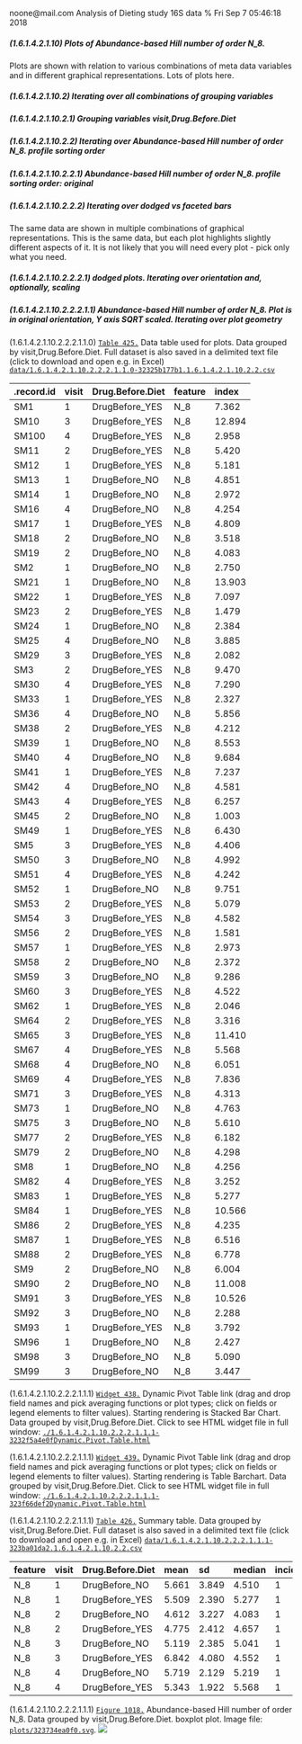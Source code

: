 noone@mail.com
Analysis of Dieting study 16S data
% Fri Sep  7 05:46:18 2018



##### \(1.6.1.4.2.1.10\) Plots of Abundance-based Hill number of order N_8.



Plots are shown with relation to various combinations of meta 
                   data variables and in different graphical representations. Lots of plots here.



##### \(1.6.1.4.2.1.10.2\) Iterating over all combinations of grouping variables




##### \(1.6.1.4.2.1.10.2.1\) Grouping variables visit,Drug.Before.Diet




##### \(1.6.1.4.2.1.10.2.2\) Iterating over Abundance-based Hill number of order N_8. profile sorting order




##### \(1.6.1.4.2.1.10.2.2.1\) Abundance-based Hill number of order N_8. profile sorting order: original




##### \(1.6.1.4.2.1.10.2.2.2\) Iterating over dodged vs faceted bars



The same data are shown in multiple combinations of graphical representations. 
                         This is the same data, but each plot highlights slightly different aspects of it.
                         It is not likely that you will need every plot - pick only what you need.



##### \(1.6.1.4.2.1.10.2.2.2.1\) dodged plots. Iterating over orientation and, optionally, scaling




##### \(1.6.1.4.2.1.10.2.2.2.1.1\) Abundance-based Hill number of order N_8. Plot is in original orientation, Y axis SQRT scaled. Iterating over plot geometry



\(1.6.1.4.2.1.10.2.2.2.1.1.0\) <a name="table.425"></a>[`Table 425.`](#table.425) Data table used for plots. Data grouped by visit,Drug.Before.Diet. Full dataset is also saved in a delimited text file (click to download and open e.g. in Excel) [`data/1.6.1.4.2.1.10.2.2.2.1.1.0-32325b177b1.1.6.1.4.2.1.10.2.2.csv`](data/1.6.1.4.2.1.10.2.2.2.1.1.0-32325b177b1.1.6.1.4.2.1.10.2.2.csv)




| .record.id | visit | Drug.Before.Diet | feature | index  |
|:-----------|:------|:-----------------|:--------|:-------|
| SM1        | 1     | DrugBefore\_YES  | N\_8    | 7.362  |
| SM10       | 3     | DrugBefore\_YES  | N\_8    | 12.894 |
| SM100      | 4     | DrugBefore\_YES  | N\_8    | 2.958  |
| SM11       | 2     | DrugBefore\_YES  | N\_8    | 5.420  |
| SM12       | 1     | DrugBefore\_YES  | N\_8    | 5.181  |
| SM13       | 1     | DrugBefore\_NO   | N\_8    | 4.851  |
| SM14       | 1     | DrugBefore\_NO   | N\_8    | 2.972  |
| SM16       | 4     | DrugBefore\_NO   | N\_8    | 4.254  |
| SM17       | 1     | DrugBefore\_YES  | N\_8    | 4.809  |
| SM18       | 2     | DrugBefore\_NO   | N\_8    | 3.518  |
| SM19       | 2     | DrugBefore\_NO   | N\_8    | 4.083  |
| SM2        | 1     | DrugBefore\_NO   | N\_8    | 2.750  |
| SM21       | 1     | DrugBefore\_NO   | N\_8    | 13.903 |
| SM22       | 1     | DrugBefore\_YES  | N\_8    | 7.097  |
| SM23       | 2     | DrugBefore\_YES  | N\_8    | 1.479  |
| SM24       | 1     | DrugBefore\_NO   | N\_8    | 2.384  |
| SM25       | 4     | DrugBefore\_NO   | N\_8    | 3.885  |
| SM29       | 3     | DrugBefore\_YES  | N\_8    | 2.082  |
| SM3        | 2     | DrugBefore\_YES  | N\_8    | 9.470  |
| SM30       | 4     | DrugBefore\_YES  | N\_8    | 7.290  |
| SM33       | 1     | DrugBefore\_YES  | N\_8    | 2.327  |
| SM36       | 4     | DrugBefore\_NO   | N\_8    | 5.856  |
| SM38       | 2     | DrugBefore\_YES  | N\_8    | 4.212  |
| SM39       | 1     | DrugBefore\_NO   | N\_8    | 8.553  |
| SM40       | 4     | DrugBefore\_NO   | N\_8    | 9.684  |
| SM41       | 1     | DrugBefore\_YES  | N\_8    | 7.237  |
| SM42       | 4     | DrugBefore\_NO   | N\_8    | 4.581  |
| SM43       | 4     | DrugBefore\_YES  | N\_8    | 6.257  |
| SM45       | 2     | DrugBefore\_NO   | N\_8    | 1.003  |
| SM49       | 1     | DrugBefore\_YES  | N\_8    | 6.430  |
| SM5        | 3     | DrugBefore\_YES  | N\_8    | 4.406  |
| SM50       | 3     | DrugBefore\_NO   | N\_8    | 4.992  |
| SM51       | 4     | DrugBefore\_YES  | N\_8    | 4.242  |
| SM52       | 1     | DrugBefore\_NO   | N\_8    | 9.751  |
| SM53       | 2     | DrugBefore\_YES  | N\_8    | 5.079  |
| SM54       | 3     | DrugBefore\_YES  | N\_8    | 4.582  |
| SM56       | 2     | DrugBefore\_YES  | N\_8    | 1.581  |
| SM57       | 1     | DrugBefore\_YES  | N\_8    | 2.973  |
| SM58       | 2     | DrugBefore\_NO   | N\_8    | 2.372  |
| SM59       | 3     | DrugBefore\_NO   | N\_8    | 9.286  |
| SM60       | 3     | DrugBefore\_YES  | N\_8    | 4.522  |
| SM62       | 1     | DrugBefore\_YES  | N\_8    | 2.046  |
| SM64       | 2     | DrugBefore\_YES  | N\_8    | 3.316  |
| SM65       | 3     | DrugBefore\_YES  | N\_8    | 11.410 |
| SM67       | 4     | DrugBefore\_YES  | N\_8    | 5.568  |
| SM68       | 4     | DrugBefore\_NO   | N\_8    | 6.051  |
| SM69       | 4     | DrugBefore\_YES  | N\_8    | 7.836  |
| SM71       | 3     | DrugBefore\_YES  | N\_8    | 4.313  |
| SM73       | 1     | DrugBefore\_NO   | N\_8    | 4.763  |
| SM75       | 3     | DrugBefore\_NO   | N\_8    | 5.610  |
| SM77       | 2     | DrugBefore\_YES  | N\_8    | 6.182  |
| SM79       | 2     | DrugBefore\_NO   | N\_8    | 4.298  |
| SM8        | 1     | DrugBefore\_NO   | N\_8    | 4.256  |
| SM82       | 4     | DrugBefore\_YES  | N\_8    | 3.252  |
| SM83       | 1     | DrugBefore\_YES  | N\_8    | 5.277  |
| SM84       | 1     | DrugBefore\_YES  | N\_8    | 10.566 |
| SM86       | 2     | DrugBefore\_YES  | N\_8    | 4.235  |
| SM87       | 1     | DrugBefore\_YES  | N\_8    | 6.516  |
| SM88       | 2     | DrugBefore\_YES  | N\_8    | 6.778  |
| SM9        | 2     | DrugBefore\_NO   | N\_8    | 6.004  |
| SM90       | 2     | DrugBefore\_NO   | N\_8    | 11.008 |
| SM91       | 3     | DrugBefore\_YES  | N\_8    | 10.526 |
| SM92       | 3     | DrugBefore\_NO   | N\_8    | 2.288  |
| SM93       | 1     | DrugBefore\_YES  | N\_8    | 3.792  |
| SM96       | 1     | DrugBefore\_NO   | N\_8    | 2.427  |
| SM98       | 3     | DrugBefore\_NO   | N\_8    | 5.090  |
| SM99       | 3     | DrugBefore\_NO   | N\_8    | 3.447  |







\(1.6.1.4.2.1.10.2.2.2.1.1.1\) <a name="widget.438"></a>[`Widget 438.`](#widget.438) Dynamic Pivot Table link (drag and drop field names and pick averaging 
                      functions or plot types; click on fields or legend elements to filter values). 
                      Starting rendering is Stacked Bar Chart. Data grouped by visit,Drug.Before.Diet. Click to see HTML widget file in full window: [`./1.6.1.4.2.1.10.2.2.2.1.1.1-3232f5a4e0fDynamic.Pivot.Table.html`](./1.6.1.4.2.1.10.2.2.2.1.1.1-3232f5a4e0fDynamic.Pivot.Table.html)





\(1.6.1.4.2.1.10.2.2.2.1.1.1\) <a name="widget.439"></a>[`Widget 439.`](#widget.439) Dynamic Pivot Table link (drag and drop field names and pick averaging 
                      functions or plot types; click on fields or legend elements to filter values). 
                      Starting rendering is Table Barchart. Data grouped by visit,Drug.Before.Diet. Click to see HTML widget file in full window: [`./1.6.1.4.2.1.10.2.2.2.1.1.1-323f66def2Dynamic.Pivot.Table.html`](./1.6.1.4.2.1.10.2.2.2.1.1.1-323f66def2Dynamic.Pivot.Table.html)


\(1.6.1.4.2.1.10.2.2.2.1.1.1\) <a name="table.426"></a>[`Table 426.`](#table.426) Summary table. Data grouped by visit,Drug.Before.Diet. Full dataset is also saved in a delimited text file (click to download and open e.g. in Excel) [`data/1.6.1.4.2.1.10.2.2.2.1.1.1-323ba01da2.1.6.1.4.2.1.10.2.2.csv`](data/1.6.1.4.2.1.10.2.2.2.1.1.1-323ba01da2.1.6.1.4.2.1.10.2.2.csv)




| feature | visit | Drug.Before.Diet | mean  | sd    | median | incidence |
|:--------|:------|:-----------------|:------|:------|:-------|:----------|
| N\_8    | 1     | DrugBefore\_NO   | 5.661 | 3.849 | 4.510  | 1         |
| N\_8    | 1     | DrugBefore\_YES  | 5.509 | 2.390 | 5.277  | 1         |
| N\_8    | 2     | DrugBefore\_NO   | 4.612 | 3.227 | 4.083  | 1         |
| N\_8    | 2     | DrugBefore\_YES  | 4.775 | 2.412 | 4.657  | 1         |
| N\_8    | 3     | DrugBefore\_NO   | 5.119 | 2.385 | 5.041  | 1         |
| N\_8    | 3     | DrugBefore\_YES  | 6.842 | 4.080 | 4.552  | 1         |
| N\_8    | 4     | DrugBefore\_NO   | 5.719 | 2.129 | 5.219  | 1         |
| N\_8    | 4     | DrugBefore\_YES  | 5.343 | 1.922 | 5.568  | 1         |







\(1.6.1.4.2.1.10.2.2.2.1.1.1\) <a name="figure.1018"></a>[`Figure 1018.`](#figure.1018) Abundance-based Hill number of order N_8. Data grouped by visit,Drug.Before.Diet.  boxplot plot.  Image file: [`plots/323734ea0f0.svg`](plots/323734ea0f0.svg).
![](plots/323734ea0f0.svg)
